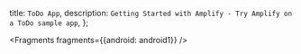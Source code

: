   title: `ToDo App`,
  description: `Getting Started with Amplify - Try Amplify on a ToDo sample app`,
};


<Fragments fragments={{android: android1}} />
